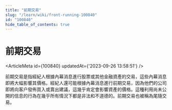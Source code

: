 ```yaml
---
title: "前期交易"
slug: "/learn/wiki/front-running-100840"
id: "100840"
hide_table_of_contents: true
---
```



# 前期交易

<ArticleMeta id={100840} updatedAt={'2023-09-26 13:58:51'} />
<div className='border-solid border-b border-t-0 my-4 border-[var(--ifm-color-gray-300)]' />

前期交易是指經紀人根據內幕消息進行股票或其他金融資產的交易，這些內幕消息即將大幅影響其價格。經紀人還可能根據內幕消息進行前期交易，因為他們的公司即將向客户發佈買入或賣出建議，這幾乎肯定會影響資產的價格。這種利用尚未公開的信息的行為在幾乎所有情況下都是非法和不道德的。前期交易也被稱為尾隨交易。
